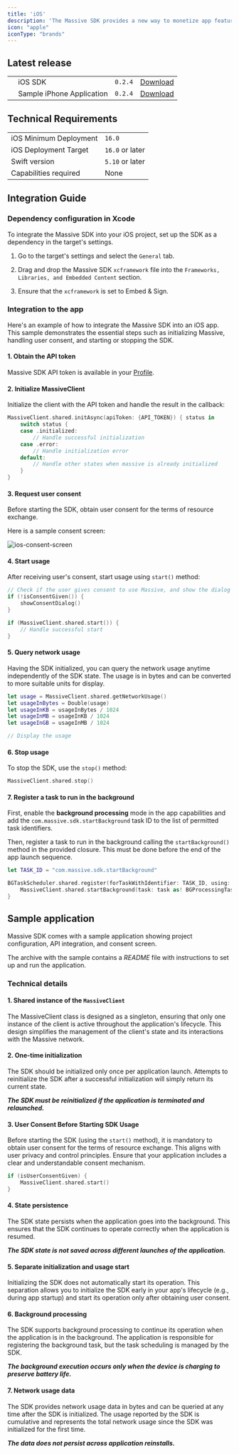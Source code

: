 ```yaml
---
title: 'iOS'
description: 'The Massive SDK provides a new way to monetize app features and content without annoying ads or low-converting paywalls.'
icon: "apple"
iconType: "brands"
---
```


## Latest release

|                                        |                                    |         |                     |
| ---------------------------------------| ---------------------------------- | ------- | ------------------- |
| <Icon icon="apple" iconType="solid" /> | iOS SDK                            | `0.2.4` | [Download](https://downloads.joinmassive.com/sdk/ios/0.2.4/MassiveSDK-iOS-0.2.4.zip) |
| <Icon icon="apple" iconType="solid" /> | Sample iPhone Application          | `0.2.4` | [Download](https://downloads.joinmassive.com/sdk/ios/0.2.4/MassiveSample-iPhoneAPP-0.2.4.zip) |

## Technical Requirements

|                        |                 |
| ---------------------- | --------------- |
| iOS Minimum Deployment | `16.0`          |
| iOS Deployment Target  | `16.0` or later |
| Swift version          | `5.10` or later |
| Capabilities required  | None            |

## Integration Guide

### Dependency configuration in Xcode

To integrate the Massive SDK into your iOS project, set up the SDK as a dependency in the target's settings.

1. Go to the target's settings and select the `General` tab.

2. Drag and drop the Massive SDK `xcframework` file into the `Frameworks, Libraries, and Embedded Content` section.

3. Ensure that the `xcframework` is set to Embed & Sign.

### Integration to the app

Here's an example of how to integrate the Massive SDK into an iOS app. This sample demonstrates the essential steps such as initializing Massive, handling user consent, and starting or stopping the SDK.

#### 1. Obtain the API token

Massive SDK API token is available in your [Profile](https://partners.joinmassive.com/profile).

#### 2. Initialize MassiveClient

Initialize the client with the API token and handle the result in the callback:

```swift
MassiveClient.shared.initAsync(apiToken: {API_TOKEN}) { status in
    switch status {
    case .initialized:
        // Handle successful initialization
    case .error:
        // Handle initialization error
    default:
        // Handle other states when massive is already initialized
    }
}
```

#### 3. Request user consent

Before starting the SDK, obtain user consent for the terms of resource exchange.

Here is a sample consent screen:

![ios-consent-screen](/images/ios-consent-screen.png)

#### 4. Start usage

After receiving user's consent, start usage using `start()` method:

```swift
// Check if the user gives consent to use Massive, and show the dialog if we need to request it.
if (!isConsentGiven()) {
    showConsentDialog()
}

if (MassiveClient.shared.start()) {
    // Handle successful start
}
```

#### 5. Query network usage

Having the SDK initialized, you can query the network usage anytime independently of the SDK state.
The usage is in bytes and can be converted to more suitable units for display.

```swift
let usage = MassiveClient.shared.getNetworkUsage()
let usageInBytes = Double(usage)
let usageInKB = usageInBytes / 1024
let usageInMB = usageInKB / 1024
let usageInGB = usageInMB / 1024

// Display the usage
```

#### 6. Stop usage

To stop the SDK, use the `stop()` method:

```swift
MassiveClient.shared.stop()
```

#### 7. Register a task to run in the background

First, enable the **background processing** mode in the app capabilities and add the `com.massive.sdk.startBackground` task ID to the list of permitted task identifiers.

Then, register a task to run in the background calling the `startBackground()` method in the provided closure. This must be done before the end of the app launch sequence.

```swift
let TASK_ID = "com.massive.sdk.startBackground"

BGTaskScheduler.shared.register(forTaskWithIdentifier: TASK_ID, using: nil) { task in
    MassiveClient.shared.startBackground(task: task as! BGProcessingTask)
}
```

## Sample application

Massive SDK comes with a sample application showing project configuration, API integration, and consent screen.

The archive with the sample contains a _README_ file with instructions to set up and run the application.

### Technical details

#### 1. Shared instance of the `MassiveClient`

The MassiveClient class is designed as a singleton, ensuring that only one instance of the client is active throughout the application's lifecycle. This design simplifies the management of the client's state and its interactions with the Massive network.

#### 2. One-time initialization

The SDK should be initialized only once per application launch. Attempts to reinitialize the SDK after a successful initialization will simply return its current state.

***The SDK must be reinitialized if the application is terminated and relaunched.***

#### 3. User Consent Before Starting SDK Usage
Before starting the SDK (using the `start()` method), it is mandatory to obtain user consent for the terms of resource exchange. This aligns with user privacy and control principles. Ensure that your application includes a clear and understandable consent mechanism.

```swift
if (isUserConsentGiven) {
    MassiveClient.shared.start()
} 
```

#### 4. State persistence

The SDK state persists when the application goes into the background. This ensures that the SDK continues to operate correctly when the application is resumed.

***The SDK state is not saved across different launches of the application.***

#### 5. Separate initialization and usage start

Initializing the SDK does not automatically start its operation. This separation allows you to initialize the SDK early in your app's lifecycle (e.g., during app startup) and start its operation only after obtaining user consent.

#### 6. Background processing

The SDK supports background processing to continue its operation when the application is in the background. The application is responsible for registering the background task, but the task scheduling is managed by the SDK.

***The background execution occurs only when the device is charging to preserve battery life.***

#### 7. Network usage data

The SDK provides network usage data in bytes and can be queried at any time after the SDK is initialized. The usage reported by the SDK is cumulative and represents the total network usage since the SDK was initialized for the first time.

***The data does not persist across application reinstalls.***
